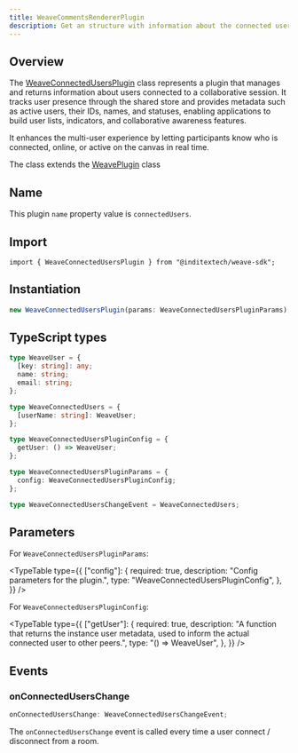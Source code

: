 ```yaml
---
title: WeaveCommentsRendererPlugin
description: Get an structure with information about the connected users
---
```



## Overview

The [WeaveConnectedUsersPlugin](https://github.com/InditexTech/weavejs/blob/main/code/packages/sdk/src/plugins/connected-users/connected-users.ts)
class represents a plugin that manages and returns information about users connected to a collaborative
session. It tracks user presence through the shared store and provides metadata such as active users,
their IDs, names, and statuses, enabling applications to build user lists, indicators, and collaborative
awareness features.

It enhances the multi-user experience by letting participants know who is connected, online, or active on
the canvas in real time.

The class extends the [WeavePlugin](/docs/sdk/api-reference/plugins/plugin) class

## Name

This plugin `name` property value is `connectedUsers`.

## Import

```shell
import { WeaveConnectedUsersPlugin } from "@inditextech/weave-sdk";
```

## Instantiation

```ts
new WeaveConnectedUsersPlugin(params: WeaveConnectedUsersPluginParams);
```

## TypeScript types

```ts
type WeaveUser = {
  [key: string]: any;
  name: string;
  email: string;
};

type WeaveConnectedUsers = {
  [userName: string]: WeaveUser;
};

type WeaveConnectedUsersPluginConfig = {
  getUser: () => WeaveUser;
};

type WeaveConnectedUsersPluginParams = {
  config: WeaveConnectedUsersPluginConfig;
};

type WeaveConnectedUsersChangeEvent = WeaveConnectedUsers;
```

## Parameters

For `WeaveConnectedUsersPluginParams`:

<TypeTable
  type={{
    ["config"]: {
      required: true,
      description: "Config parameters for the plugin.",
      type: "WeaveConnectedUsersPluginConfig",
    },
  }}
/>

For `WeaveConnectedUsersPluginConfig`:

<TypeTable
  type={{
    ["getUser"]: {
      required: true,
      description:
        "A function that returns the instance user metadata, used to inform the actual connected user to other peers.",
      type: "() => WeaveUser",
    },
  }}
/>

## Events

### onConnectedUsersChange

```ts
onConnectedUsersChange: WeaveConnectedUsersChangeEvent;
```

The `onConnectedUsersChange` event is called every time a user connect / disconnect from a room.
